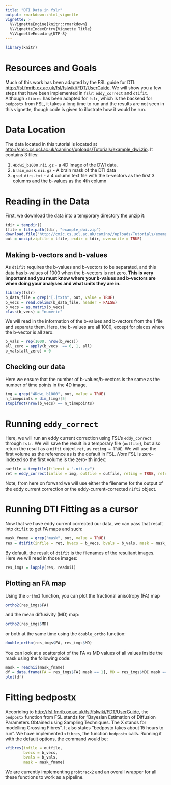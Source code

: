 ```yaml
---
title: "DTI Data in fslr"
output: rmarkdown::html_vignette
vignette: >
  %\VignetteEngine{knitr::rmarkdown}
  %\VignetteIndexEntry{Vignette Title}
  %\VignetteEncoding{UTF-8}
---
```


```r
library(knitr)
```

# Resources and Goals
Much of this work has been adapted by the FSL guide for DTI: [http://fsl.fmrib.ox.ac.uk/fsl/fslwiki/FDT/UserGuide](http://fsl.fmrib.ox.ac.uk/fsl/fslwiki/FDT/UserGuide).  We will show you a few steps that have been implemented in `fslr`: `eddy_correct` and `dtifit`.  Although `xfibres` has been adapted for `fslr`, which is the backend for `bedpostx` from FSL, it takes a long time to run and the results are not seen in this vignette, though code is given to illustrate how it would be run.

# Data Location
The data located in this tutorial is located at [http://cmic.cs.ucl.ac.uk/camino//uploads/Tutorials/example_dwi.zip](http://cmic.cs.ucl.ac.uk/camino//uploads/Tutorials/example_dwi.zip).  It contains 3 files:

1.  `4Ddwi_b1000.nii.gz` - a 4D image of the DWI data.
2.  `brain_mask.nii.gz` - A brain mask of the DTI data
3.  `grad_dirs.txt` - a 4 column text file with the b-vectors as the first 3 columns and the b-values as the 4th column

# Reading in the Data
First, we download the data into a temporary directory the unzip it:

```r
tdir = tempdir()
tfile = file.path(tdir, "example_dwi.zip")
download.file("http://cmic.cs.ucl.ac.uk/camino//uploads/Tutorials/example_dwi.zip",destfile = tfile)
out = unzip(zipfile = tfile, exdir = tdir, overwrite = TRUE)
```

## Making b-vectors and b-values
As `dtifit` requires the b-values and b-vectors to be separated, and this data has b-values of $1000$ when the b-vectors is not zero.  **This is very important and you must know where your b-values and b-vectors are when doing your analyses and what units they are in.**  


```r
library(fslr)
b_data_file = grep("[.]txt$", out, value = TRUE)
b_vecs = read.delim2(b_data_file, header = FALSE)
b_vecs = as.matrix(b_vecs)
class(b_vecs) = "numeric"
```

We will read in the information of the b-values and b-vectors from the 1 file and separate them.  Here, the b-values are all 1000, except for places where the b-vector is all zero. 
```r
b_vals = rep(1000, nrow(b_vecs))
all_zero = apply(b_vecs  == 0, 1, all)
b_vals[all_zero] = 0
```

## Checking our data
Here we ensure that the number of b-values/b-vectors is the same as the number of time points in the 4D image.

```r
img = grep("4Ddwi_b1000", out, value = TRUE)
n_timepoints = dim_(img)[5]
stopifnot(nrow(b_vecs) == n_timepoints)
```


# Running `eddy_correct`
Here, we will run an eddy current correction using FSL's `eddy_correct` through `fslr`.  We will save the result in a temporary file (`outfile`), but also return the result as a `nifti` object `ret`, as `retimg = TRUE`.  We will use the first volume as the reference as is the default in FSL.  *Note* FSL is zero-indexed so the first volume is the zero-ith index:

```r
outfile = tempfile(fileext = ".nii.gz")
ret = eddy_correct(infile = img, outfile = outfile, retimg = TRUE, reference_no = 0)
```

Note, from here on forward we will use either the filename for the output of the eddy current correction or the eddy-current-corrected `nifti` object.

# Running DTI Fitting as a cursor

Now that we have eddy current corrected our data, we can pass that result into `dtifit` to get FA maps and such:
```r
mask_fname = grep("mask", out, value = TRUE)
res = dtifit(infile = ret, bvecs = b_vecs, bvals = b_vals, mask = mask_fname)
```

By default, the result of `dtifit` is the filenames of the resultant images.  Here we will read in those images:
```r
res_imgs = lapply(res, readnii)
```

## Plotting an FA map
Using the `ortho2` function, you can plot the fractional anisotropy (FA) map
```r
ortho2(res_imgs$FA)
```

and the mean diffusivity (MD) map:
```r
ortho2(res_imgs$MD)
```

or both at the same time using the `double_ortho` function:
```r
double_ortho(res_imgs$FA, res_imgs$MD)
```

You can look at a scatterplot of the FA vs MD values of all values inside the mask using the following code:
```r
mask = readnii(mask_fname)
df = data.frame(FA = res_imgs$FA[ mask == 1], MD = res_imgs$MD[ mask == 1] )
plot(df)
```

# Fitting bedpostx

Accoriding to [http://fsl.fmrib.ox.ac.uk/fsl/fslwiki/FDT/UserGuide](http://fsl.fmrib.ox.ac.uk/fsl/fslwiki/FDT/UserGuide), the `bedpostx` function from FSL stands for "Bayesian Estimation of Diffusion Parameters Obtained using Sampling Techniques. The X stands for modelling Crossing Fibres".  It also states "bedpostx takes about 15 hours to run".  We have implemented `xfibres`, the function `bedpostx` calls.  Running it with the default options, the command would be:

```r
xfibres(infile = outfile, 
        bvecs = b_vecs,
        bvals = b_vals,
        mask = mask_fname)
```
        
We are currently implementing `probtracx2` and an overall wrapper for all these functions to work as a pipeline.
